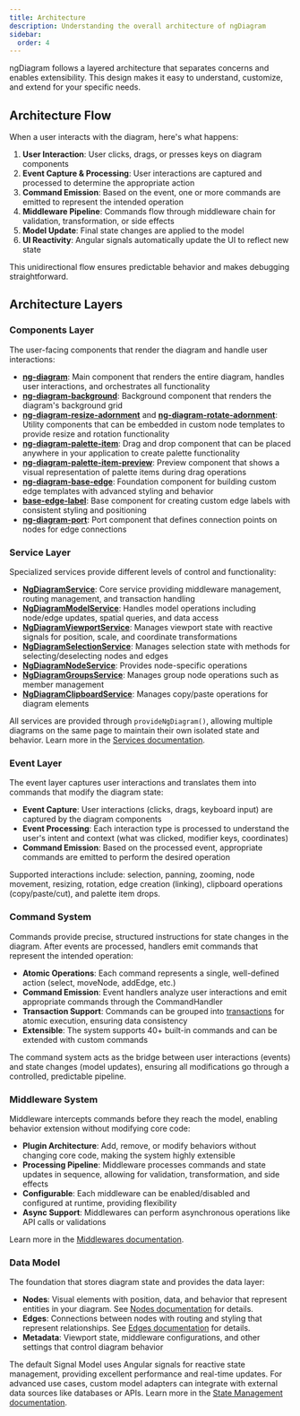 ```yaml
---
title: Architecture
description: Understanding the overall architecture of ngDiagram
sidebar:
  order: 4
---
```


ngDiagram follows a layered architecture that separates concerns and enables extensibility. This design makes it easy to understand, customize, and extend for your specific needs.

## Architecture Flow

When a user interacts with the diagram, here's what happens:

1. **User Interaction**: User clicks, drags, or presses keys on diagram components
2. **Event Capture & Processing**: User interactions are captured and processed to determine the appropriate action
3. **Command Emission**: Based on the event, one or more commands are emitted to represent the intended operation
4. **Middleware Pipeline**: Commands flow through middleware chain for validation, transformation, or side effects
5. **Model Update**: Final state changes are applied to the model
6. **UI Reactivity**: Angular signals automatically update the UI to reflect new state

This unidirectional flow ensures predictable behavior and makes debugging straightforward.

## Architecture Layers

### Components Layer

The user-facing components that render the diagram and handle user interactions:

- [**ng-diagram**](/docs/api/components/ngdiagramcomponent): Main component that renders the entire diagram, handles user interactions, and orchestrates all functionality
- [**ng-diagram-background**](/docs/api/components/ngdiagrambackgroundcomponent): Background component that renders the diagram's background grid
- [**ng-diagram-resize-adornment**](/docs/api/components/ngdiagramnoderesizeadornmentcomponent) and [**ng-diagram-rotate-adornment**](/docs/api/components/ngdiagramnoderotateadornmentcomponent): Utility components that can be embedded in custom node templates to provide resize and rotation functionality
- [**ng-diagram-palette-item**](/docs/api/components/ngdiagrampaletteitemcomponent): Drag and drop component that can be placed anywhere in your application to create palette functionality
- [**ng-diagram-palette-item-preview**](/docs/api/components/ngdiagrampaletteitempreviewcomponent): Preview component that shows a visual representation of palette items during drag operations
- [**ng-diagram-base-edge**](/docs/api/components/ngdiagrambaseedgecomponent): Foundation component for building custom edge templates with advanced styling and behavior
- [**base-edge-label**](/docs/api/components/baseedgelabelcomponent): Base component for creating custom edge labels with consistent styling and positioning
- [**ng-diagram-port**](/docs/api/components/ngdiagramportcomponent): Port component that defines connection points on nodes for edge connections

### Service Layer

Specialized services provide different levels of control and functionality:

- [**NgDiagramService**](/docs/api/services/ngdiagramservice): Core service providing middleware management, routing management, and transaction handling
- [**NgDiagramModelService**](/docs/api/services/ngdiagrammodelservice): Handles model operations including node/edge updates, spatial queries, and data access
- [**NgDiagramViewportService**](/docs/api/services/ngdiagramviewportservice): Manages viewport state with reactive signals for position, scale, and coordinate transformations
- [**NgDiagramSelectionService**](/docs/api/services/ngdiagramselectionservice): Manages selection state with methods for selecting/deselecting nodes and edges
- [**NgDiagramNodeService**](/docs/api/services/ngdiagramnodeservice): Provides node-specific operations
- [**NgDiagramGroupsService**](/docs/api/services/ngdiagramgroupsservice): Manages group node operations such as member management
- [**NgDiagramClipboardService**](/docs/api/services/ngdiagramclipboardservice): Manages copy/paste operations for diagram elements

All services are provided through `provideNgDiagram()`, allowing multiple diagrams on the same page to maintain their own isolated state and behavior. Learn more in the [Services documentation](/docs/intro/services).

### Event Layer

The event layer captures user interactions and translates them into commands that modify the diagram state:

- **Event Capture**: User interactions (clicks, drags, keyboard input) are captured by the diagram components
- **Event Processing**: Each interaction type is processed to understand the user's intent and context (what was clicked, modifier keys, coordinates)
- **Command Emission**: Based on the processed event, appropriate commands are emitted to perform the desired operation

Supported interactions include: selection, panning, zooming, node movement, resizing, rotation, edge creation (linking), clipboard operations (copy/paste/cut), and palette item drops.

### Command System

Commands provide precise, structured instructions for state changes in the diagram. After events are processed, handlers emit commands that represent the intended operation:

- **Atomic Operations**: Each command represents a single, well-defined action (select, moveNode, addEdge, etc.)
- **Command Emission**: Event handlers analyze user interactions and emit appropriate commands through the CommandHandler
- **Transaction Support**: Commands can be grouped into [transactions](/docs/guides/transactions) for atomic execution, ensuring data consistency
- **Extensible**: The system supports 40+ built-in commands and can be extended with custom commands

The command system acts as the bridge between user interactions (events) and state changes (model updates), ensuring all modifications go through a controlled, predictable pipeline.

### Middleware System

Middleware intercepts commands before they reach the model, enabling behavior extension without modifying core code:

- **Plugin Architecture**: Add, remove, or modify behaviors without changing core code, making the system highly extensible
- **Processing Pipeline**: Middleware processes commands and state updates in sequence, allowing for validation, transformation, and side effects
- **Configurable**: Each middleware can be enabled/disabled and configured at runtime, providing flexibility
- **Async Support**: Middlewares can perform asynchronous operations like API calls or validations

Learn more in the [Middlewares documentation](/docs/guides/middlewares).

### Data Model

The foundation that stores diagram state and provides the data layer:

- **Nodes**: Visual elements with position, data, and behavior that represent entities in your diagram. See [Nodes documentation](/docs/guides/nodes/nodes) for details.
- **Edges**: Connections between nodes with routing and styling that represent relationships. See [Edges documentation](/docs/guides/edges/edges) for details.
- **Metadata**: Viewport state, middleware configurations, and other settings that control diagram behavior

The default Signal Model uses Angular signals for reactive state management, providing excellent performance and real-time updates. For advanced use cases, custom model adapters can integrate with external data sources like databases or APIs. Learn more in the [State Management documentation](/docs/guides/state-management).
